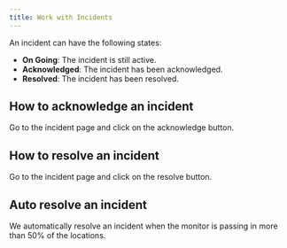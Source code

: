 ```yaml
---
title: Work with Incidents
---
```


An incident can have the following states:

- **On Going**: The incident is still active.
- **Acknowledged**: The incident has been acknowledged.
- **Resolved**: The incident has been resolved.

## How to acknowledge an incident

Go to the incident page and click on the acknowledge button.

## How to resolve an incident

Go to the incident page and click on the resolve button.

## Auto resolve an incident

We automatically resolve an incident when the monitor is passing in more than
50% of the locations.


